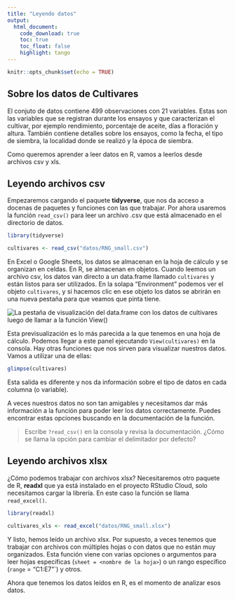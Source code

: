 ```yaml
---
title: "Leyendo datos"
output: 
  html_document:
    code_download: true
    toc: true
    toc_float: false
    highlight: tango
---
```


```r
knitr::opts_chunk$set(echo = TRUE)
```

## Sobre los datos de Cultivares

El conjuto de datos contiene 499 observaciones con 21 variables. Estas son las variables que se registran durante los ensayos y que caracterizan el cultivar, por ejemplo rendimiento, porcentaje de aceite, días a floración y altura.  También contiene detalles sobre los ensayos, como la fecha, el tipo de siembra, la localidad donde se realizó y la época de siembra.

Como queremos aprender a leer datos en R, vamos a leerlos desde archivos csv y xls.

## Leyendo archivos csv

Empezaremos cargando el paquete **tidyverse**, que nos da acceso a docenas de paquetes y funciones con las que trabajar. Por ahora usaremos la función `read_csv()` para leer un archivo .csv que está almacenado en el directorio de datos. 

```r
library(tidyverse)

cultivares <- read_csv("datos/RNG_small.csv")
```

En Excel o Google Sheets, los datos se almacenan en la hoja de cálculo y se organizan en celdas. En R, se almacenan en objetos. Cuando leemos un archivo csv, los datos van directo a un data.frame llamado `cultivares` y están listos para ser utilizados. En la solapa "Environment" podemos ver el objeto `cultivares`, y si hacemos clic en ese objeto los datos se abrirán en una nueva pestaña para que veamos que pinta tiene. 


<img src="img/view_en_rstudio.png" alt="La pestaña de visualización del data.frame con los datos de cultivares luego de llamar a la función View()" />

Esta previsualización es lo más parecida a la que tenemos en una hoja de cálculo. Podemos llegar a este panel ejecutando `View(cultivares)` en la consola. Hay otras funciones que nos sirven para visualizar nuestros datos.  Vamos a utilizar una de ellas:

```r
glimpse(cultivares)
```

Esta salida es diferente y nos da información sobre el tipo de datos en cada columna (o variable).

A veces nuestros datos no son tan amigables y necesitamos dar más información a la función para poder leer los datos correctamente. Puedes encontrar estas opciones buscando en la documentación de la función. 

> Escribe `?read_csv()` en la consola y revisa la documentación. ¿Cómo se llama la opción para cambiar el delimitador por defecto?

## Leyendo archivos xlsx

¿Cómo podemos trabajar con archivos xlsx? Necesitaremos otro paquete de R, **readxl** que ya está instalado en el proyecto RStudio Cloud, solo necesitamos cargar la librería. En este caso la función se llama `read_excel()`.

```r
library(readxl)

cultivares_xls <- read_excel("datos/RNG_small.xlsx")
```

Y listo, hemos leído un archivo xlsx. Por supuesto, a veces tenemos que trabajar con archivos con múltiples hojas o con datos que no están muy organizados. Esta función viene con varias opciones o argumentos para leer hojas específicas (`sheet = <nombre de la hoja>`) o un rango específico (`range` = "C1:E7"`) y otros. 

Ahora que tenemos los datos leídos en R, es el momento de analizar esos datos. 

